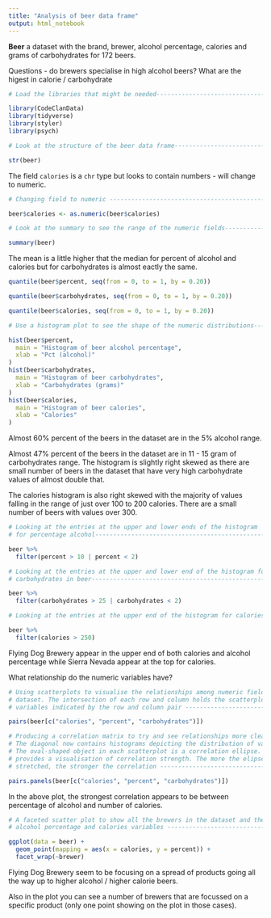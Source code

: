 ```yaml
---
title: "Analysis of beer data frame"
output: html_notebook
---
```


**Beer** a dataset with the brand, brewer, alcohol percentage, calories and grams of carbohydrates for 172 beers.

Questions - do brewers specialise in high alcohol beers? What are the higest in calorie / carbohydrate

```r
# Load the libraries that might be needed---------------------------------------

library(CodeClanData)
library(tidyverse)
library(styler)
library(psych)
```

```r
# Look at the structure of the beer data frame----------------------------------

str(beer)
```

The field `calories` is a `chr` type but looks to contain numbers - will change to numeric.
```r
# Changing field to numeric ----------------------------------------------------

beer$calories <- as.numeric(beer$calories)
```

```r
# Look at the summary to see the range of the numeric fields--------------------

summary(beer)
```

The mean is a little higher that the median for percent of alcohol and calories 
but for carbohydrates is almost eactly the same.

```r
quantile(beer$percent, seq(from = 0, to = 1, by = 0.20))
```
```r
quantile(beer$carbohydrates, seq(from = 0, to = 1, by = 0.20))
```

```r
quantile(beer$calories, seq(from = 0, to = 1, by = 0.20))
```


```r
# Use a histogram plot to see the shape of the numeric distributions------------

hist(beer$percent,
  main = "Histogram of beer alcohol percentage",
  xlab = "Pct (alcohol)"
)
hist(beer$carbohydrates,
  main = "Histogram of beer carbohydrates",
  xlab = "Carbohydrates (grams)"
)
hist(beer$calories,
  main = "Histogram of beer calories",
  xlab = "Calories"
)
```

Almost 60% percent of the beers in the dataset are in the 5% alcohol range.

Almost 47% percent of the beers in the dataset are in 11 - 15 gram of 
carbohydrates range. The histogram is slightly right skewed as there are small 
number of beers in the dataset that have very high carbohydrate values of almost
double that.

The calories histogram is also right skewed with the majority of values falling
in the range of just over 100 to 200 calories. There are a small number of beers
with values over 300.


```r
# Looking at the entries at the upper and lower ends of the histogram
# for percentage alcohol--------------------------------------------------------

beer %>%
  filter(percent > 10 | percent < 2)
```
```r
# Looking at the entries at the upper and lower end of the histogram for
# carbohydrates in beer---------------------------------------------------------

beer %>%
  filter(carbohydrates > 25 | carbohydrates < 2)
```
```r
# Looking at the entries at the upper end of the histogram for calories---------

beer %>%
  filter(calories > 250)
```
Flying Dog Brewery appear in the upper end of both calories and alcohol
percentage while Sierra Nevada appear at the top for calories.


What relationship do the numeric variables have?
```r
# Using scatterplots to visualise the relationships among numeric fields in the
# dataset. The intersection of each row and column holds the scatterplot of the
# variables indicated by the row and column pair ------------------------------

pairs(beer[c("calories", "percent", "carbohydrates")])
```


```r
# Producing a correlation matrix to try and see relationships more clearly.
# The diagonal now contains histograms depicting the distribution of values.
# The oval-shaped object in each scatterplot is a correlation ellipse. It
# provides a visualisation of correlation strength. The more the elipse is
# stretched, the stronger the correlation --------------------------------------

pairs.panels(beer[c("calories", "percent", "carbohydrates")])
```
In the above plot, the strongest correlation appears to be between percentage of 
alcohol and number of calories.



```r
# A faceted scatter plot to show all the brewers in the dataset and the
# alcohol percentage and calories variables ------------------------------------

ggplot(data = beer) +
  geom_point(mapping = aes(x = calories, y = percent)) +
  facet_wrap(~brewer)
```
Flying Dog Brewery seem to be focusing on a spread of products going all the 
way up to higher alcohol / higher calorie beers.

Also in the plot you can see a number of brewers that are focussed on a specific 
product (only one point showing on the plot in those cases).





















































